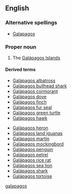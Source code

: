 ==English==

===Alternative spellings===
*[[Galapagos]]

===Proper noun===
{{en-proper-noun}}

# The [[Galápagos Islands]]

====Derived terms====
{{rel-top}}
*[[Galápagos albatross]]
*[[Galápagos bullhead shark]]
*[[Galápagos cormorant]]
*[[Galápagos dove]]
*[[Galápagos finch]]
*[[Galapagos fur seal]]
*[[Galápagos green turtle]]
*[[Galápagos hawk]]
{{rel-mid}}
*[[Galápagos heron]]
*[[Galápagos land iguanas]]
*[[Galápagos martin]]
*[[Galápagos mockingbord]]
*[[Galápagos penguin]]
*[[Galápagos petrel]]
*[[Galápagos rice rat]]
*[[Galápagos sea lion]]
*[[Galápagos shark]]
*[[Galápagos tortoise]]
{{rel-bottom}}

[[Category:English words spelled with diacritics|galapagos]]